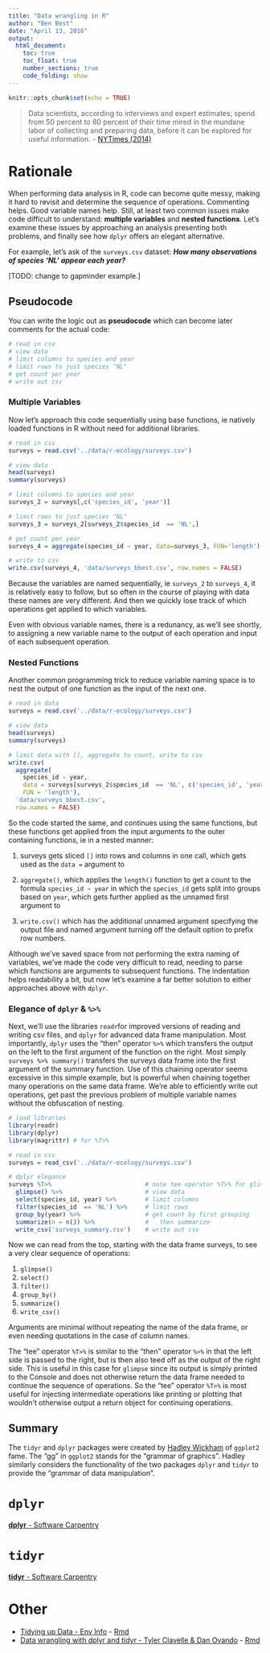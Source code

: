 ```yaml
---
title: "Data wrangling in R"
author: "Ben Best"
date: "April 13, 2016"
output: 
  html_document:
    toc: true
    toc_float: true
    number_sections: true
    code_folding: show
---
```


```r
knitr::opts_chunk$set(echo = TRUE)
```

> Data scientists, according to interviews and expert estimates, spend from 50 percent to 80 percent of their time mired in the mundane labor of collecting and preparing data, before it can be explored for useful information. - [NYTimes (2014)](http://www.nytimes.com/2014/08/18/technology/for-big-data-scientists-hurdle-to-insights-is-janitor-work.html)

# Rationale 

When performing data analysis in R, code can become quite messy, making it hard to revisit and determine the sequence of operations. Commenting helps. Good variable names help. Still, at least two common issues make code difficult to understand: **multiple variables** and **nested functions**. Let's examine these issues by approaching an analysis presenting both problems, and finally see how `dplyr` offers an elegant alternative.

For example, let's ask of the `surveys.csv` dataset: _**How many observations of species 'NL' appear each year?**_

[TODO: change to gapminder example.]

## Pseudocode

You can write the logic out as **pseudocode** which can become later comments for the actual code:

```r
# read in csv
# view data
# limit columns to species and year
# limit rows to just species "NL"
# get count per year
# write out csv
```

### Multiple Variables

Now let's approach this code sequentially using base functions, ie natively loaded functions in R without need for additional libraries.

```r
# read in csv
surveys = read.csv('../data/r-ecology/surveys.csv') 

# view data
head(surveys)
summary(surveys)

# limit columns to species and year
surveys_2 = surveys[,c('species_id', 'year')]

# limit rows to just species "NL"
surveys_3 = surveys_2[surveys_2$species_id  == 'NL',]

# get count per year
surveys_4 = aggregate(species_id ~ year, data=surveys_3, FUN='length')

# write to csv
write.csv(surveys_4, 'data/surveys_bbest.csv', row.names = FALSE)
```

Because the variables are named sequentially, ie `surveys_2` to `surveys_4`, it is relatively easy to follow, but so often in the course of playing with data these names are very different. And then we quickly lose track of which operations get applied to which variables.

Even with obvious variable names, there is a redunancy, as we'll see shortly, to assigning a new variable name to the output of each operation and input of each subsequent operation.

### Nested Functions

Another common programming trick to reduce variable naming space is to nest the output of one function as the input of the next one. 

```r
# read in data
surveys = read.csv('../data/r-ecology/surveys.csv') 

# view data
head(surveys)
summary(surveys)

# limit data with [], aggregate to count, write to csv
write.csv(
  aggregate(
    species_id ~ year, 
    data = surveys[surveys_2$species_id  == 'NL', c('species_id', 'year')], 
    FUN = 'length'), 
  'data/surveys_bbest.csv',
  row.names = FALSE)
```

So the code started the same, and continues using the same functions, but these functions get applied from the input arguments to the outer containing functions, ie in a nested manner: 

1. surveys gets sliced `[]` into rows and columns in one call, which gets used as the `data = ` argument to 

1. `aggregate()`, which applies the `length()` function to get a count to the formula `species_id ~ year` in which the `species_id` gets split into groups based on `year`, which gets further applied as the unnamed first argument to 

1. `write.csv()` which has the additional unnamed argument specifying the output file and named argument turning off the default option to prefix row numbers.

Although we've saved space from not performing the extra naming of variables, we've made the code very difficult to read, needing to parse which functions are arguments to subsequent functions. The indentation helps readability a bit, but now let's examine a far better solution to either approaches above with `dplyr`.

### Elegance of `dplyr` & `%>%`

Next, we'll use the libraries `readr`for improved versions of reading and writing csv files, and `dplyr` for advanced data frame manipulation. Most importantly, `dplyr` uses the "then" operator `%>%` which transfers the output on the left to the first argument of the function on the right. Most simply `surveys %>% summary()` transfers the surveys data frame into the first argument of the summary function. Use of this chaining operator seems excessive in this simple example, but is powerful when chaining together many operations on the same data frame. We're able to efficiently write out operations, get past the previous problem of multiple variable names without the obfuscation of nesting.

```r
# load libraries
library(readr)
library(dplyr)
library(magrittr) # for %T>%

# read in csv
surveys = read_csv('../data/r-ecology/surveys.csv') 

# dplyr elegance
surveys %T>%                          # note tee operator %T>% for glimpse
  glimpse() %>%                       # view data
  select(species_id, year) %>%        # limit columns
  filter(species_id  == 'NL') %>%     # limit rows
  group_by(year) %>%                  # get count by first grouping
  summarize(n = n()) %>%              #   then summarize
  write_csv('surveys_summary.csv')    # write out csv
```

Now we can read from the top, starting with the data frame surveys, to see a very clear sequence of operations: 

1. `glimpse()`
1. `select()`
1. `filter()`
1. `group_by()`
1. `summarize()`
1. `write_csv()`

Arguments are minimal without repeating the name of the data frame, or even needing quotations in the case of column names.

The "tee" operator `%T>%` is similar to the "then" operator `%>%` in that the left side is passed to the right, but is then also teed off as the output of the right side. This is useful in this case for `glimpse` since its output is simply printed to the Console and does not otherwise return the data frame needed to continue the sequence of operations. So the "tee" operator `%T>%` is most useful for injecting intermediate operations like printing or plotting that wouldn't otherwise output a return object for continuing operations.

## Summary

The `tidyr` and `dplyr` packages were created by [Hadley Wickham](https://github.com/hadley) of `ggplot2` fame. The "gg" in `ggplot2` stands for the "grammar of graphics". Hadley similarly considers the functionality of the two packages `dplyr` and `tidyr` to provide the "grammar of data manipulation".

# `dplyr`

[**dplyr** - Software Carpentry](http://swcarpentry.github.io/r-novice-gapminder/13-dplyr.html)

# `tidyr`

[**tidyr** - Software Carpentry](http://swcarpentry.github.io/r-novice-gapminder/14-tidyr.html)


# Other

* [Tidying up Data - Env Info](http://ucsb-bren.github.io/env-info/wk04_tidyr.html) - [Rmd](https://github.com/ucsb-bren/env-info/blob/gh-pages/wk04_tidyr.Rmd)
* [Data wrangling with dplyr and tidyr - Tyler Clavelle & Dan Ovando](http://bbest.github.io/dplyr-tidyr-tutorial/) - [Rmd](https://github.com/bbest/dplyr-tidyr-tutorial/blob/gh-pages/index.Rmd)
